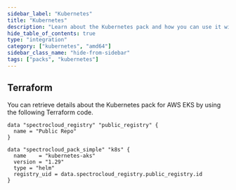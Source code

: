 ```yaml
---
sidebar_label: "Kubernetes"
title: "Kubernetes"
description: "Learn about the Kubernetes pack and how you can use it with your host clusters."
hide_table_of_contents: true
type: "integration"
category: ["kubernetes", "amd64"]
sidebar_class_name: "hide-from-sidebar"
tags: ["packs", "kubernetes"]
---
```


<Redirect to="/integrations/packs/?pack=docs/docs-content/integrations/kubernetes-aks" />

<PartialsComponent category="packs" name="kubernetes-generic" />

## Terraform

You can retrieve details about the Kubernetes pack for AWS EKS by using the following Terraform code.

```hcl
data "spectrocloud_registry" "public_registry" {
  name = "Public Repo"
}

data "spectrocloud_pack_simple" "k8s" {
  name    = "kubernetes-aks"
  version = "1.29"
  type = "helm"
  registry_uid = data.spectrocloud_registry.public_registry.id
}
```
